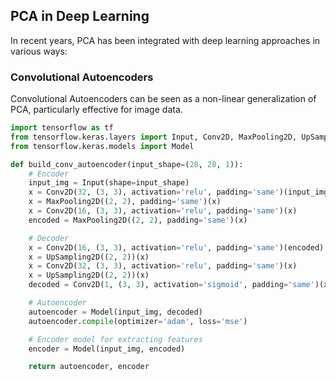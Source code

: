 ## PCA in Deep Learning

In recent years, PCA has been integrated with deep learning approaches in various ways:

### Convolutional Autoencoders

Convolutional Autoencoders can be seen as a non-linear generalization of PCA, particularly effective for image data.

```python
import tensorflow as tf
from tensorflow.keras.layers import Input, Conv2D, MaxPooling2D, UpSampling2D
from tensorflow.keras.models import Model

def build_conv_autoencoder(input_shape=(28, 28, 1)):
    # Encoder
    input_img = Input(shape=input_shape)
    x = Conv2D(32, (3, 3), activation='relu', padding='same')(input_img)
    x = MaxPooling2D((2, 2), padding='same')(x)
    x = Conv2D(16, (3, 3), activation='relu', padding='same')(x)
    encoded = MaxPooling2D((2, 2), padding='same')(x)

    # Decoder
    x = Conv2D(16, (3, 3), activation='relu', padding='same')(encoded)
    x = UpSampling2D((2, 2))(x)
    x = Conv2D(32, (3, 3), activation='relu', padding='same')(x)
    x = UpSampling2D((2, 2))(x)
    decoded = Conv2D(1, (3, 3), activation='sigmoid', padding='same')(x)

    # Autoencoder
    autoencoder = Model(input_img, decoded)
    autoencoder.compile(optimizer='adam', loss='mse')

    # Encoder model for extracting features
    encoder = Model(input_img, encoded)

    return autoencoder, encoder
```